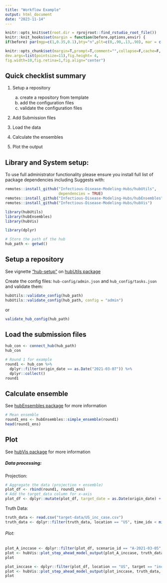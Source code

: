 ```yaml
---
title: "Workflow Example"
output: html_document
date: "2023-11-14"
---
```


```r
knitr::opts_knit$set(root.dir = rprojroot::find_rstudio_root_file())
knitr::knit_hooks$set(margin = function(before,options,envir) {
if(before) par(mgp=c(1,0.35,0.1),bty="n",plt=c(0,.90,.13,.90), mar = c(2,2,2,2), xpd = TRUE) else NULL })

knitr::opts_chunk$set(margin=T,prompt=T,comment="",collapse=F,cache=F, bty="n",
dev.args=list(pointsize=11),fig.height= 4,
fig.width=10,fig.retina=1,fig.align="center")
```

## Quick checklist summary

1. Setup a repository

    a. create a repository from template
    b. add the configuration files
    c. validate the configuration files
  
  
2. Add Submission files 

3. Load the data

4. Calculate the ensembles

5. Plot the output

## Library and System setup:

To use full administrator functionality please ensure you install full list of package dependencies including Suggests with:
```r
remotes::install_github("Infectious-Disease-Modeling-Hubs/hubUtils",
                        dependencies = TRUE)
remotes::install_github("Infectious-Disease-Modeling-Hubs/hubEnsembles")
remotes::install_github("Infectious-Disease-Modeling-Hubs/hubVis")
```

```r
library(hubUtils)
library(hubEnsembles)
library(hubVis)

library(dplyr)
```

```r
# Store the path of the hub
hub_path <- getwd()
```

## Setup a repository

See vignette 
["hub-setup"](https://github.com/Infectious-Disease-Modeling-Hubs/hubUtils/blob/main/vignettes/articles/hub-setup.Rmd) 
on 
[hubUtils package](https://infectious-disease-modeling-hubs.github.io/hubUtils/index.html)

Create the config files: `hub-config/admin.json` and `hub_config/tasks.json` and validate them:

```r
hubUtils::validate_config(hub_path)
hubUtils::validate_config(hub_path, config = "admin")
```
  
or 

```r
validate_hub_config(hub_path)
```
  
## Load the submission files

```r
hub_con <- connect_hub(hub_path)
hub_con

# Round 1 for example
round1 <- hub_con %>% 
  dplyr::filter(origin_date == as.Date("2021-03-07")) %>% 
  dplyr::collect()
round1
```

## Calculate ensemble

See 
[hubEnsembles package](https://infectious-disease-modeling-hubs.github.io/hubEnsembles/index.html)
for more information


```r
# Mean ensemble
round1_ens <- hubEnsembles::simple_ensemble(round1)
head(round1_ens)
```


## Plot

See 
[hubVis package](https://infectious-disease-modeling-hubs.github.io/hubVis/index.html)
for more information

##### Data processing:

Projection:

```r
# Aggregate the data (projection + ensemble)
plot_df <- rbind(round1, round1_ens)
# Add the target_data column for x-axis
plot_df <- dplyr::mutate(plot_df, target_date = as.Date(origin_date) + (horizon * 7) - 1)
```

Truth Data:

```r
truth_data <- read.csv("target-data/US_inc_case.csv")
truth_data <- dplyr::filter(truth_data, location == "US", time_idx < min(plot_df$target_date))
```

###### Plot: 

```r
plot_A_inccase <- dplyr::filter(plot_df, scenario_id == "A-2021-03-05", location == "US", target == "inc case")
plot <- hubVis::plot_step_ahead_model_output(plot_A_inccase, truth_data)
plot
```

```r
plot_inccase <- dplyr::filter(plot_df, location == "US", target == "inc case")
plot <- hubVis::plot_step_ahead_model_output(plot_inccase, truth_data, facet = "scenario_id")
plot
```

